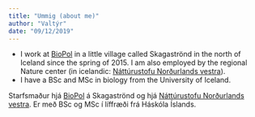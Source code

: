 ```yaml
---
title: "Ummig (about me)"
author: "Valtýr"
date: "09/12/2019"
---
```



  - I work at [BioPol](https://biopol.is/) in a little village called Skagaströnd in the north of Iceland since the spring of 2015. I am also employed by the regional Nature center  (in icelandic: [Náttúrustofu Norðurlands vestra](https://www.nnv.is/)). 
  - I have a <i class="fas fa-chalkboard-teacher"></i> BSc and MSc in biology from the University of Iceland. <i class="fas fa-chalkboard-teacher"></i>

Starfsmaður hjá [BioPol](https://biopol.is/) á Skagaströnd og hjá [Náttúrustofu Norðurlands vestra](https://www.nnv.is/). Er með BSc og MSc í líffræði frá Háskóla Íslands.

